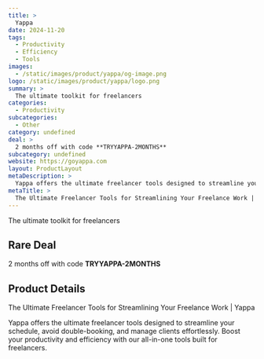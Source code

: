 ```yaml
---
title: >
  Yappa
date: 2024-11-20
tags:
  - Productivity
  - Efficiency
  - Tools
images:
  - /static/images/product/yappa/og-image.png
logo: /static/images/product/yappa/logo.png
summary: >
  The ultimate toolkit for freelancers
categories:
  - Productivity
subcategories:
  - Other
category: undefined
deal: >
  2 months off with code **TRYYAPPA-2MONTHS**
subcategory: undefined
website: https://goyappa.com
layout: ProductLayout
metaDescription: >
  Yappa offers the ultimate freelancer tools designed to streamline your schedule, avoid double-booking, and manage clients effortlessly. Boost your productivity and efficiency with our all-in-one tools built for freelancers.
metaTitle: >
  The Ultimate Freelancer Tools for Streamlining Your Freelance Work | Yappa
---
```

The ultimate toolkit for freelancers

## Rare Deal

2 months off with code **TRYYAPPA-2MONTHS**

## Product Details
The Ultimate Freelancer Tools for Streamlining Your Freelance Work | Yappa

Yappa offers the ultimate freelancer tools designed to streamline your schedule, avoid double-booking, and manage clients effortlessly. Boost your productivity and efficiency with our all-in-one tools built for freelancers.
